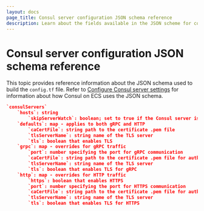 ```yaml
---
layout: docs
page_title: Consul server configuration JSON schema reference
description: Learn about the fields available in the JSON scheme for configuring ECS task connections to Consul servers.
---
```


# Consul server configuration JSON schema reference

This topic provides reference information about the JSON schema used to build the `config.tf` file. Refer to [Configure Consul server settings](/consul/docs/ecs/deploy/terraform#configure-consul-server-settings) for information about how Consul on ECS uses the JSON schema. 

```json  
`consulServers`
	`hosts`: string
    	`skipServerWatch`: boolean; set to true if the Consul server is already behind a load balancer 
	`defaults`: map - applies to both gRPC and HTTP
		`caCertFile`: string path to the certificate .pem file
		`tlsServerName`: string name of the TLS server
		`tls`: boolean that enables TLS 
	`grpc`: map - overrides for gRPC traffic
		`port`: number specifying the port for gRPC communication
		`caCertFile`: string path to the certificate .pem file for authorizing gRPC
		`tlsServerName`: string name of the TLS server
		`tls`: boolean that enables TLS for gRPC
	`http`: map - overrides for HTTP traffic
		`https`: boolean that enables HTTPS
		`port`: number specifying the port for HTTPS communication
		`caCertFile`: string path to the certificate .pem file for authorizing HTTPS
		`tlsServerName`: string name of the TLS server
		`tls`: boolean that enables TLS for HTTPS

```
